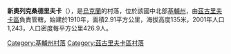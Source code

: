 {{coord|50|26|40|N|31|39|44|E|scale:30000|display=title}}

'''新奧列克桑德里夫卡'''（{{lang-uk|Нова Олександрівка}}），是[[烏克蘭|烏克蘭]]的村落，位於該國中北部[[基輔州|基輔州]]，由[[茲古里夫卡區|茲古里夫卡區]]負責管轄，始建於1910年，面積2.91平方公里，海拔高度135米，2001年人口1,243，人口密度每平方公里426.9人。

{{DEFAULTSORT:Нова Олександрівка}}
[[Category:基輔州村落|Category:基輔州村落]]
[[Category:茲古里夫卡區村落|Category:茲古里夫卡區村落]]


{{Kiev-geo-stub}}